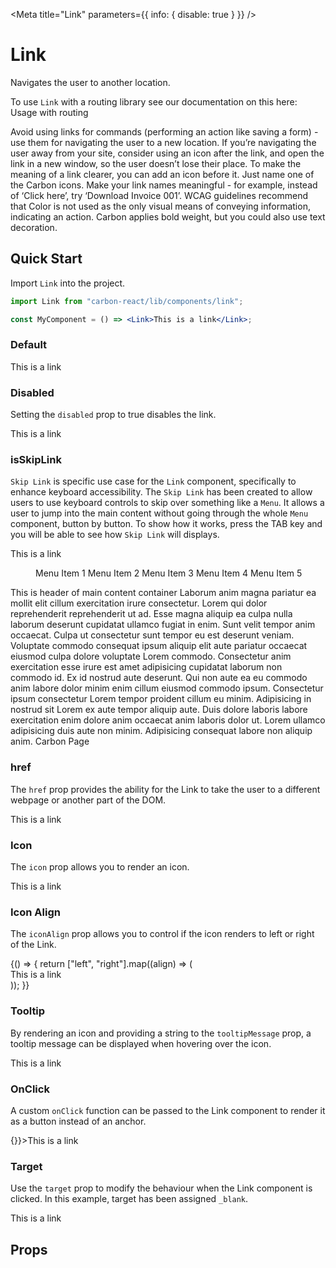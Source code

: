 
<Meta title="Link" parameters={{ info: { disable: true } }} />

# Link

Navigates the user to another location.

To use `Link` with a routing library see our documentation on this here: <LinkTo kind='Documentation/Usage with routing'>Usage with routing</LinkTo>

Avoid using links for commands (performing an action like saving a form) - use them for navigating the user to a new location.
If you’re navigating the user away from your site, consider using an icon after the link, and open the link in a new window, so the user doesn’t lose their place.
To make the meaning of a link clearer, you can add an icon before it. Just name one of the Carbon icons.
Make your link names meaningful - for example, instead of ‘Click here’, try ‘Download Invoice 001’.
WCAG guidelines recommend that Color is not used as the only visual means of conveying information, indicating an action. Carbon applies bold weight, but you could also use text decoration.

## Quick Start

Import `Link` into the project.

```jsx
import Link from "carbon-react/lib/components/link";

const MyComponent = () => <Link>This is a link</Link>;
```

### Default

<Preview>
  <Story name="default">
    <Link>This is a link</Link>
  </Story>
</Preview>

### Disabled

Setting the `disabled` prop to true disables the link.

<Preview>
  <Story name="with Disabled">
    <Link disabled>This is a link</Link>
  </Story>
</Preview>

### isSkipLink
`Skip Link` is specific use case for the `Link` component, specifically to enhance keyboard accessibility. 
The `Skip Link` has been created to allow users to use keyboard controls to skip over something like a `Menu`. 
It allows a user to jump into the main content without going through the whole `Menu` component, button by button. 
To show how it works, press the TAB key and you will be able to see how `Skip Link` will displays.

<Preview>
  <Story name="isSkipLink" parameters={{ chromatic: { disable: true } }}>
    <Link href="#main-content" isSkipLink>This is a link</Link>
    <Menu>
      <MenuItem>Menu Item 1</MenuItem>
      <MenuItem>Menu Item 2</MenuItem>
      <MenuItem>Menu Item 3</MenuItem>
      <MenuItem>Menu Item 4</MenuItem>
      <MenuItem>Menu Item 5</MenuItem>
    </Menu>
    <Box py={2} id="main-content">
      <Typography mb={1} variant="h1"> This is header of main content container </Typography>
      <Typography variant="p"> 
        Laborum anim magna pariatur ea mollit elit cillum exercitation irure consectetur. 
        Lorem qui dolor reprehenderit reprehenderit ut ad. 
        Esse magna aliquip ea culpa nulla laborum deserunt cupidatat ullamco fugiat in enim. 
        Sunt velit tempor anim occaecat. Culpa ut consectetur sunt tempor eu est deserunt veniam. 
        Voluptate commodo consequat ipsum aliquip elit aute pariatur occaecat eiusmod culpa dolore voluptate Lorem commodo.
        Consectetur anim exercitation esse irure est amet adipisicing cupidatat laborum non commodo id.
        Ex id nostrud aute deserunt. 
        Qui non aute ea eu commodo anim labore dolor minim enim cillum eiusmod commodo ipsum. 
        Consectetur ipsum consectetur Lorem tempor proident cillum eu minim. 
        Adipisicing in nostrud sit Lorem ex aute tempor aliquip aute. 
        Duis dolore laboris labore exercitation enim dolore anim occaecat anim laboris dolor ut. 
        Lorem ullamco adipisicing duis aute non minim. Adipisicing consequat labore non aliquip anim.
      </Typography>
      <Link href="www.carbon.sage.com">Carbon Page</Link>
    </Box>
  </Story>
</Preview>

### href

The `href` prop provides the ability for the Link to take the user to a different webpage or another part of the DOM.

<Preview>
  <Story name="with href" parameters={{ chromatic: { disable: true } }}>
    <Link href="https://carbon.sage.com">This is a link</Link>
  </Story>
</Preview>

### Icon

The `icon` prop allows you to render an icon.

<Preview>
  <Story name="with Icon" parameters={{ chromatic: { disable: true } }}>
    <Link icon="settings">This is a link</Link>
  </Story>
</Preview>

### Icon Align

The `iconAlign` prop allows you to control if the icon renders to left or right of the Link.

<Preview>
  <Story name="with IconAlign">
    {() => {
      return ["left", "right"].map((align) => (
        <div style={{ margin: "64px" }}>
          <Link icon="settings" iconAlign={`${align}`}>
            This is a link
          </Link>
        </div>
      ));
    }}
  </Story>
</Preview>

### Tooltip

By rendering an icon and providing a string to the `tooltipMessage` prop, a tooltip message can be displayed when hovering over the icon.

<Preview>
  <Story name="with Tooltip" parameters={{ chromatic: { disable: true } }}>
    <div style={{ margin: "64px" }}>
      <Link icon="settings" tooltipMessage="This is a tooltip message">
        This is a link
      </Link>
    </div>
  </Story>
</Preview>

### OnClick

A custom `onClick` function can be passed to the Link component to render it as a button instead of an anchor.

<Preview>
  <Story name="with onClick" parameters={{ chromatic: { disable: true } }}>
    <Link onClick={() => {}}>This is a link</Link>
  </Story>
</Preview>

### Target

Use the `target` prop to modify the behaviour when the Link component is clicked. In this example, target has been assigned `_blank`.

<Preview>
  <Story name="with Target" parameters={{ chromatic: { disable: true } }}>
    <Link href="https://carbon.sage.com" target="_blank">
      This is a link
    </Link>
  </Story>
</Preview>

## Props

<Props of={InternalLink} />

